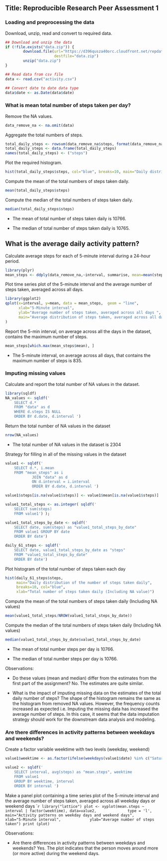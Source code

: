 ## Title: Reproducible Research Peer Assessment 1 

### Loading and preprocessing the data

Download, unzip, read and convert to required data.

```r
## Download and unzip the data
if (!file.exists("data.zip")) {
        download.file(url="https://d396qusza40orc.cloudfront.net/repdata%2Fdata%2Factivity.zip",
                      destfile="data.zip")
        unzip("data.zip")
}

## Read data from csv file
data <- read.csv("activity.csv")

## Convert date to date data type
data$date <- as.Date(data$date)
```

### What is mean total number of steps taken per day?

Remove the NA values.
```r
data_remove_na <- na.omit(data) 
````

Aggregate the total numbers of steps.
```r
total_daily_steps <- rowsum(data_remove_na$steps, format(data_remove_na$date, '%Y-%m-%d')) 
total_daily_steps <- data.frame(total_daily_steps) 
names(total_daily_steps) <- ("steps")
````

Plot the required histogram.
```r
hist(total_daily_steps$steps, col="blue", breaks=10, main="Daily distribution of the total number of steps taken daily", xlab="Total number of steps")
````

Compute the mean of the total numbers of steps taken daily.

```r
mean(total_daily_steps$steps)
````

Compute the median of the total numbers of steps taken daily.
```r
median(total_daily_steps$steps)
```
- The mean of total number of steps taken daily is 10766.

- The median of total number of steps taken daily is 10765.

## What is the average daily activity pattern?

Calculate average steps for each of 5-minute interval during a 24-hour period.
```r
library(plyr)
mean_steps <- ddply(data_remove_na,~interval, summarise, mean=mean(steps))
````

Plot time series plot of the 5-minute interval and the average number of steps taken, averaged across all days.
```r
library(ggplot2)
qplot(x=interval, y=mean, data = mean_steps,  geom = "line",
      xlab="5-Minute interval",
      ylab="Average number of steps taken, averaged across all days ",
      main="Average distribution of steps taken, averaged across all days"
)
````

Report the 5-min interval, on average across all the days in the dataset, contains the maximum number of steps.
```r
mean_steps[which.max(mean_steps$mean), ]
```

- The 5-minute interval, on average across all days, that contains the maximum number of steps is 835.

### Imputing missing values

Calculate and report the total number of NA values in the dataset.
```r
library(sqldf)
NA_values <- sqldf(' 
    SELECT d.*            
    FROM "data" as d
    WHERE d.steps IS NULL 
    ORDER BY d.date, d.interval ')
````

Return the total number of NA values in the dataset
```r
nrow(NA_values)
```
- The total number of NA values in the dataset is 2304

Strategy for filling in all of the missing values in the dataset

```r
value1 <- sqldf('  
    SELECT d.*, i.mean
    FROM "mean_steps" as i
            JOIN "data" as d
            ON d.interval = i.interval 
            ORDER BY d.date, d.interval ') 

value1$steps[is.na(value1$steps)] <- value1$mean[is.na(value1$steps)]

value1_total_steps <- as.integer( sqldf(' 
    SELECT sum(steps)  
    FROM value1') );

value1_total_steps_by_date <- sqldf(' 
    SELECT date, sum(steps) as "value1_total_steps_by_date" 
    FROM value1 GROUP BY date 
    ORDER BY date') 

daily_61_steps <- sqldf('   
    SELECT date, value1_total_steps_by_date as "steps"
    FROM "value1_total_steps_by_date"
    ORDER BY date')
````

Plot histogram of the total number of steps taken each day

```r
hist(daily_61_steps$steps, 
     main="Daily distribution of the number of steps taken daily",
     breaks=10, col="blue", 
     xlab="Total number of steps taken daily (Including NA value)")
```

Compute the mean of the total numbers of steps taken daily (Including NA values)
```r
mean(value1_total_steps/NROW(value1_total_steps_by_date))
````

Compute the median of the total numbers of steps taken daily (Including NA values)
```r
median(value1_total_steps_by_date$value1_total_steps_by_date)
```
- The mean of total number steps per day is 10766.

- The median of total number steps per day is 10766.

Observations:

- Do these values (mean and median) differ from the estimates from the first part of the assignment? No. The estimates are quite similar.

- What is the impact of imputing missing data on the estimates of the total daily number of steps? The shape of the histogram remains the same as the histogram from removed NA values. However, the frequency counts increased as expected i.e. Imputing the missing data has increased the average number of steps. In this case, it seems that the data imputation strategy should work for the downstream data analysis and modeling.

### Are there differences in activity patterns between weekdays and weekends?

Create a factor variable weektime with two levels (weekday, weekend)
```r
value1$weektime <- as.factor(ifelse(weekdays(value1$date) %in% c("Saturday","Sunday"),"weekend", "weekday"))

value2 <- sqldf('   
    SELECT interval, avg(steps) as "mean.steps", weektime
    FROM value1
    GROUP BY weektime, interval
    ORDER BY interval ')
````

Make a panel plot containing a time series plot of the 5-minute interval and the average number of steps taken, averaged across all weekday days or weekend days
````r
library("lattice")
plot <- xyplot(mean.steps ~ interval | factor(weektime), data=value2, 
            type = 'l',
            main="Activity patterns on weekday days and weekend days",
            xlab="5-Minute interval",
            ylab="Average number of steps taken")
print (plot)
```

Observations:

- Are there differences in activity patterns between weekdays and weekends? Yes. The plot indicates that the person moves around more (or more active) during the weekend days.
